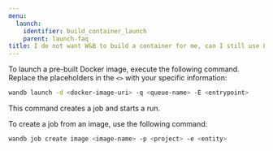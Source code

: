 ---
menu:
  launch:
    identifier: build_container_launch
    parent: launch-faq
title: I do not want W&B to build a container for me, can I still use Launch?
---

To launch a pre-built Docker image, execute the following command. Replace the placeholders in the `<>` with your specific information:

```bash
wandb launch -d <docker-image-uri> -q <queue-name> -E <entrypoint>
```

This command creates a job and starts a run.

To create a job from an image, use the following command:

```bash
wandb job create image <image-name> -p <project> -e <entity>
```